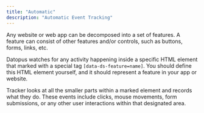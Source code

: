 ```yaml
---
title: "Automatic"
description: "Automatic Event Tracking"
---
```


Any website or web app can be decomposed into a set of features. A feature can consist of other features and/or controls, such as buttons, forms, links, etc.

Datopus watches for any activity happening inside a specific HTML element that marked with a special tag `[data-ds-feature=name]`. You should define this HTML element yourself, and it should represent a feature in your app or website.

Tracker looks at all the smaller parts within a marked element and records what they do. These events include clicks, mouse movements, form submissions, or any other user interactions within that designated area.